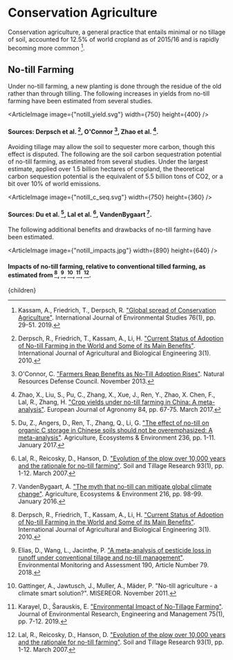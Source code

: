 


# Conservation Agriculture
Conservation agriculture, a general practice that entails minimal or no tillage of soil, accounted for 12.5% of world cropland as of 2015/16 and is rapidly becoming more common [^6].

## No-till Farming
Under no-till farming, a new planting is done through the residue of the old rather than through tilling. The following increases in yields from no-till farming have been estimated from several studies.

<ArticleImage image={"notill_yield.svg"} width={750} height={400} />
#### Sources: Derpsch et al. [^1], O'Connor [^8], Zhao et al. [^10].

Avoiding tillage may allow the soil to sequester more carbon, though this effect is disputed. The following are the soil carbon sequestration potential of no-till farming, as estimated from several studies. Under the largest estimate, applied over 1.5 billion hectares of cropland, the theoretical carbon sequestion potential is the equivalent of 5.5 billion tons of CO2, or a bit over 10% of world emissions.

<ArticleImage image={"notill_c_seq.svg"} width={750} height={360} />
#### Sources: Du et al. [^2], Lal et al. [^7], VandenBygaart [^9].

The following additional benefits and drawbacks of no-till farming have been estimated.

<ArticleImage image={"notill_impacts.jpg"} width={890} height={640} />
#### Impacts of no-till farming, relative to conventional tilled farming, as estimated from [^1], [^3], [^4], [^5], [^7].

<PromoteNoTillFarmingSolution />

[^1]: Derpsch, R., Friedrich, T., Kassam, A., Li, H. ["Current Status of Adoption of No-till Farming in the World and Some of its Main Benefits"](http://www.ijabe.org/index.php/ijabe/article/view/223). International Journal of Agricultural and Biological Engineering 3(1). 2010.

[^2]: Du, Z., Angers, D., Ren, T., Zhang, Q., Li, G. ["The effect of no-till on organic C storage in Chinese soils should not be overemphasized: A meta-analysis"](https://www.sciencedirect.com/science/article/abs/pii/S0167880916305448). Agriculture, Ecosystems & Environment 236, pp. 1-11. January 2017.

[^3]: Elias, D., Wang, L., Jacinthe, P. ["A meta-analysis of pesticide loss in runoff under conventional tillage and no-till management"](https://link.springer.com/article/10.1007/s10661-017-6441-1). Environmental Monitoring and Assessment 190, Article Number 79. 2018.

[^4]: Gattinger, A., Jawtusch, J., Muller, A., Mäder, P. "No-till agriculture - a climate smart solution?". MISEREOR. November 2011.

[^5]: Karayel, D., Šarauskis, E. ["Environmental Impact of No-Tillage Farming"](https://www.researchgate.net/publication/333294703_ENVIRONMENTAL_IMPACT_OF_NO-TILLAGE_FARMING). Journal of Environmental Research, Engineering and Management 75(1), pp. 7-12. 2019.

[^6]: Kassam, A., Friedrich, T., Derpsch, R. ["Global spread of Conservation Agriculture"](https://www.tandfonline.com/doi/abs/10.1080/00207233.2018.1494927?journalCode=genv20). International Journal of Environmental Studies 76(1), pp. 29-51. 2019.

[^7]: Lal, R., Reicosky, D., Hanson, D. ["Evolution of the plow over 10,000 years and the rationale for no-till farming"](https://www.sciencedirect.com/science/article/pii/S0167198706002522). Soil and Tillage Research 93(1), pp. 1-12. March 2007.

[^8]: O'Connor, C. ["Farmers Reap Benefits as No-Till Adoption Rises"](https://www.nrdc.org/experts/claire-oconnor/farmers-reap-benefits-no-till-adoption-rises). Natural Resources Defense Council. November 2013.

[^9]: VandenBygaart, A. ["The myth that no-till can mitigate global climate change"](https://www.sciencedirect.com/science/article/abs/pii/S0167880915300797). Agriculture, Ecosystems & Environment 216, pp. 98-99. January 2016.

[^10]: Zhao, X., Liu, S., Pu, C., Zhang, X., Xue, J., Ren, Y., Zhao, X. Chen, F., Lal, R., Zhang, H. ["Crop yields under no-till farming in China: A meta-analysis"](https://www.sciencedirect.com/science/article/abs/pii/S116103011630243X). European Journal of Agronomy 84, pp. 67-75. March 2017.

  <Article 
    focusAreaUrl={focusAreaUrl} 
    hierarchy={hierarchy} 
    site={site}
  >
    {children}
  </Article>